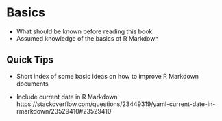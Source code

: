 # Basics

- What should be known before reading this book
- Assumed knowledge of the basics of R Markdown

## Quick Tips

- Short index of some basic ideas on how to improve R Markdown documents

- Include current date in R Markdown https://stackoverflow.com/questions/23449319/yaml-current-date-in-rmarkdown/23529410#23529410
